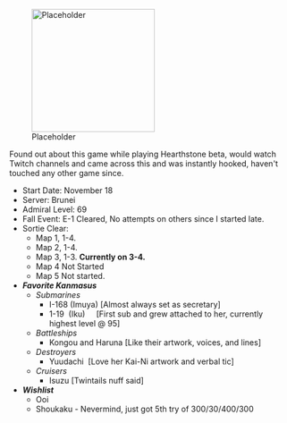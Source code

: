 [[File:Placeholder|thumb|220px]]

Found out about this game while playing Hearthstone beta, would watch Twitch channels and came across this and was instantly hooked, haven't touched any other game since.

*Start Date: November 18
*Server: Brunei
*Admiral Level: 69
*Fall Event: E-1 Cleared, No attempts on others since I started late.
*Sortie Clear:
**Map 1, 1-4.
**Map 2, 1-4.
**Map 3, 1-3. '''Currently on 3-4. '''
**Map 4 Not Started
**Map 5 Not started.
*'''''Favorite Kanmasus'''''
**''​Submarines''
***​I-168 (Imuya) [Almost always set as secretary]
***1-19  (Iku)     [First sub and grew attached to her, currently highest level @ 95]
**''Battleships''
***''​''Kongou and Haruna [Like their artwork, voices, and lines]
**''Destroyers''
***Yuudachi  [Love her Kai-Ni artwork and verbal tic]
**''Cruisers''
***Isuzu [Twintails nuff said]
*'''''Wishlist'''''
**'''''​'''''Ooi
**Shoukaku - Nevermind, just got 5th try of 300/30/400/300